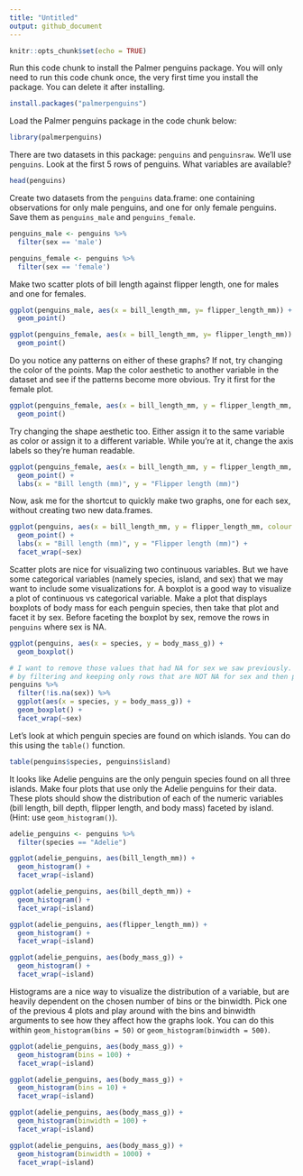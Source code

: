```yaml
---
title: "Untitled"
output: github_document
---
```


```r
knitr::opts_chunk$set(echo = TRUE)
```

Run this code chunk to install the Palmer penguins package. You will only need to run this code chunk once, the very first time you install the package. You can delete it after installing.

```r
install.packages("palmerpenguins")
```

Load the Palmer penguins package in the code chunk below:

```r
library(palmerpenguins)
```

There are two datasets in this package: `penguins` and `penguinsraw`. We'll use `penguins`. Look at the first 5 rows of penguins. What variables are available?
```r
head(penguins)
```

Create two datasets from the `penguins` data.frame: one containing observations for only male penguins, and one for only female penguins. Save them as `penguins_male` and `penguins_female`.

```r
penguins_male <- penguins %>% 
  filter(sex == 'male')

penguins_female <- penguins %>% 
  filter(sex == 'female')
```

Make two scatter plots of bill length against flipper length, one for males and one for females.

```r
ggplot(penguins_male, aes(x = bill_length_mm, y= flipper_length_mm)) +
  geom_point()

ggplot(penguins_female, aes(x = bill_length_mm, y= flipper_length_mm)) +
  geom_point()
```

Do you notice any patterns on either of these graphs? If not, try changing the color of the points. Map the color aesthetic to another variable in the dataset and see if the patterns become more obvious. Try it first for the female plot.

```r
ggplot(penguins_female, aes(x = bill_length_mm, y = flipper_length_mm, colour = species)) +
  geom_point()
```

Try changing the shape aesthetic too. Either assign it to the same variable as color or assign it to a different variable. While you're at it, change the axis labels so they're human readable.

```r
ggplot(penguins_female, aes(x = bill_length_mm, y = flipper_length_mm, colour = species, shape = island)) +
  geom_point() +
  labs(x = "Bill length (mm)", y = "Flipper length (mm)")
```

Now, ask me for the shortcut to quickly make two graphs, one for each sex, without creating two new data.frames.

```r
ggplot(penguins, aes(x = bill_length_mm, y = flipper_length_mm, colour = species, shape = island)) +
  geom_point() +
  labs(x = "Bill length (mm)", y = "Flipper length (mm)") +
  facet_wrap(~sex)
```

Scatter plots are nice for visualizing two continuous variables. But we have some categorical variables (namely species, island, and sex) that we may want to include some visualizations for. A boxplot is a good way to visualize a plot of continuous vs categorical variable. Make a plot that displays boxplots of body mass for each penguin species, then take that plot and facet it by sex. Before faceting the boxplot by sex, remove the rows in `penguins` where sex is NA.

```r
ggplot(penguins, aes(x = species, y = body_mass_g)) +
  geom_boxplot()

# I want to remove those values that had NA for sex we saw previously. This can be done
# by filtering and keeping only rows that are NOT NA for sex and then piping that to ggplot.
penguins %>% 
  filter(!is.na(sex)) %>% 
  ggplot(aes(x = species, y = body_mass_g)) +
  geom_boxplot() +
  facet_wrap(~sex)
```

Let's look at which penguin species are found on which islands. You can do this using the `table()` function.

```r
table(penguins$species, penguins$island)
```

It looks like Adelie penguins are the only penguin species found on all three islands. Make four plots that use only the Adelie penguins for their data. These plots should show the distribution of each of the numeric variables (bill length, bill depth, flipper length, and body mass) faceted by island. (Hint: use `geom_histogram()`). 

```r
adelie_penguins <- penguins %>% 
  filter(species == "Adelie")

ggplot(adelie_penguins, aes(bill_length_mm)) +
  geom_histogram() +
  facet_wrap(~island)

ggplot(adelie_penguins, aes(bill_depth_mm)) +
  geom_histogram() +
  facet_wrap(~island)

ggplot(adelie_penguins, aes(flipper_length_mm)) +
  geom_histogram() +
  facet_wrap(~island)

ggplot(adelie_penguins, aes(body_mass_g)) +
  geom_histogram() +
  facet_wrap(~island)

```

Histograms are a nice way to visualize the distribution of a variable, but are heavily dependent on the chosen number of bins or the binwidth. Pick one of the previous 4 plots and play around with the bins and binwidth arguments to see how they affect how the graphs look. You can do this within `geom_histogram(bins = 50)` or `geom_histogram(binwidth = 500)`.

```r
ggplot(adelie_penguins, aes(body_mass_g)) +
  geom_histogram(bins = 100) +
  facet_wrap(~island)

ggplot(adelie_penguins, aes(body_mass_g)) +
  geom_histogram(bins = 10) +
  facet_wrap(~island)

ggplot(adelie_penguins, aes(body_mass_g)) +
  geom_histogram(binwidth = 100) +
  facet_wrap(~island)

ggplot(adelie_penguins, aes(body_mass_g)) +
  geom_histogram(binwidth = 1000) +
  facet_wrap(~island)

```

